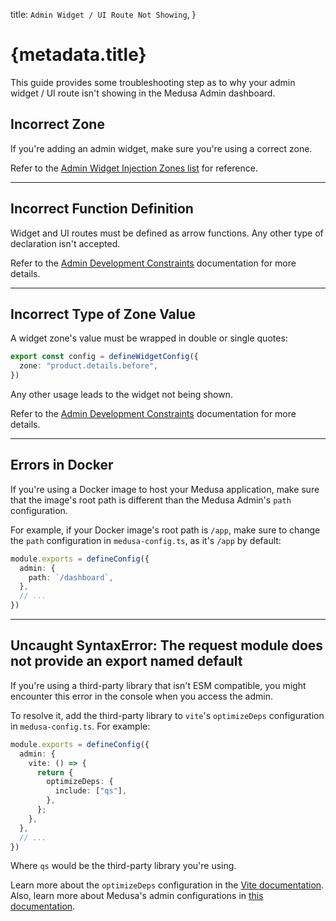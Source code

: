   title: `Admin Widget / UI Route Not Showing`,
}

# {metadata.title}

This guide provides some troubleshooting step as to why your admin widget / UI route isn't showing in the Medusa Admin dashboard.

## Incorrect Zone

If you're adding an admin widget, make sure you're using a correct zone.

Refer to the [Admin Widget Injection Zones list](../../../admin-widget-injection-zones/page.mdx) for reference.

---

## Incorrect Function Definition

Widget and UI routes must be defined as arrow functions. Any other type of declaration isn't accepted.

Refer to the [Admin Development Constraints](!docs!/learn/fundamentals/admin/constraints) documentation for more details.

---

## Incorrect Type of Zone Value

A widget zone's value must be wrapped in double or single quotes:

```ts
export const config = defineWidgetConfig({
  zone: "product.details.before",
})
```

Any other usage leads to the widget not being shown.

Refer to the [Admin Development Constraints](!docs!/learn/fundamentals/admin/constraints) documentation for more details.

---

## Errors in Docker

If you're using a Docker image to host your Medusa application, make sure that the image's root path is different than the Medusa Admin's `path` configuration.

For example, if your Docker image's root path is `/app`, make sure to change the `path` configuration in `medusa-config.ts`, as it's `/app` by default:

```ts title="medusa-config.ts"
module.exports = defineConfig({
  admin: {
    path: `/dashboard`,
  },
  // ...
})
```

---

## Uncaught SyntaxError: The request module does not provide an export named default

If you're using a third-party library that isn't ESM compatible, you might encounter this error in the console when you access the admin.

To resolve it, add the third-party library to `vite`'s `optimizeDeps` configuration in `medusa-config.ts`. For example:

```ts title="medusa-config.ts"
module.exports = defineConfig({
  admin: {
    vite: () => {
      return {
        optimizeDeps: {
          include: ["qs"],
        },
      };
    },
  },
  // ...
})
```

Where `qs` would be the third-party library you're using.

Learn more about the `optimizeDeps` configuration in the [Vite documentation](https://vite.dev/config/dep-optimization-options). Also, learn more about Medusa's admin configurations in [this documentation](/references/medusa-config).
